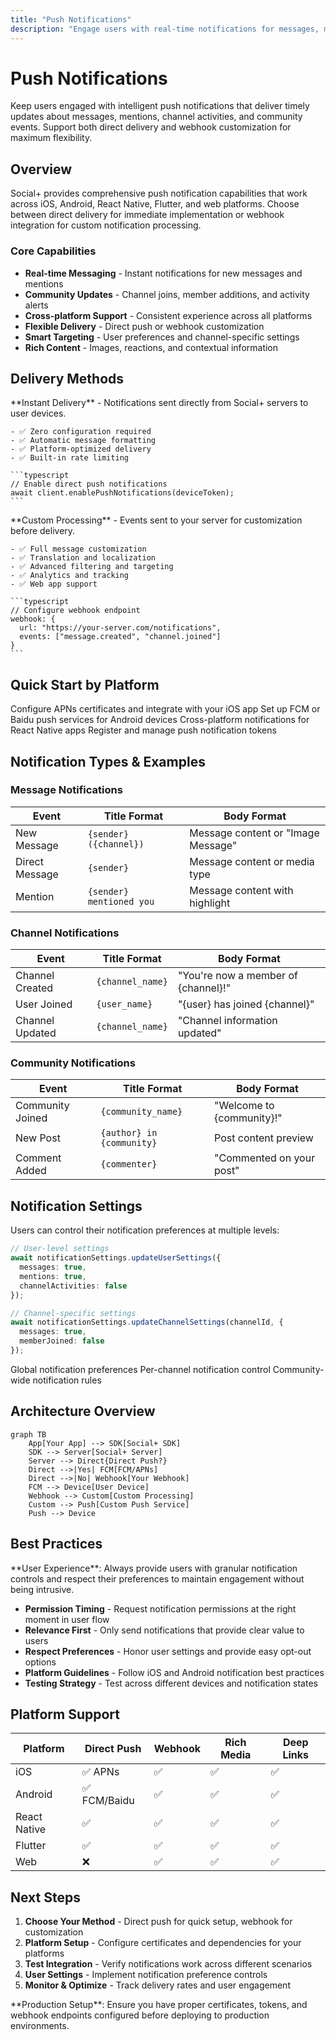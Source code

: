 ```yaml
---
title: "Push Notifications"
description: "Engage users with real-time notifications for messages, mentions, and community activities across all platforms"
---
```


# Push Notifications

Keep users engaged with intelligent push notifications that deliver timely updates about messages, mentions, channel activities, and community events. Support both direct delivery and webhook customization for maximum flexibility.

## Overview

Social+ provides comprehensive push notification capabilities that work across iOS, Android, React Native, Flutter, and web platforms. Choose between direct delivery for immediate implementation or webhook integration for custom notification processing.

### Core Capabilities

- **Real-time Messaging** - Instant notifications for new messages and mentions
- **Community Updates** - Channel joins, member additions, and activity alerts
- **Cross-platform Support** - Consistent experience across all platforms
- **Flexible Delivery** - Direct push or webhook customization
- **Smart Targeting** - User preferences and channel-specific settings
- **Rich Content** - Images, reactions, and contextual information

## Delivery Methods

<Tabs>
  <Tab title="Direct Push">
    **Instant Delivery** - Notifications sent directly from Social+ servers to user devices.
    
    - ✅ Zero configuration required
    - ✅ Automatic message formatting
    - ✅ Platform-optimized delivery
    - ✅ Built-in rate limiting
    
    ```typescript
    // Enable direct push notifications
    await client.enablePushNotifications(deviceToken);
    ```
  </Tab>
  <Tab title="Webhook Integration">
    **Custom Processing** - Events sent to your server for customization before delivery.
    
    - ✅ Full message customization
    - ✅ Translation and localization
    - ✅ Advanced filtering and targeting
    - ✅ Analytics and tracking
    - ✅ Web app support
    
    ```typescript
    // Configure webhook endpoint
    webhook: {
      url: "https://your-server.com/notifications",
      events: ["message.created", "channel.joined"]
    }
    ```
  </Tab>
</Tabs>

## Quick Start by Platform

<CardGroup cols={2}>
  <Card title="iOS Setup" icon="apple" href="./setup/ios-setup">
    Configure APNs certificates and integrate with your iOS app
  </Card>
  <Card title="Android Setup" icon="android" href="./setup/android-setup">
    Set up FCM or Baidu push services for Android devices
  </Card>
  <Card title="React Native" icon="react" href="./setup/react-native-setup">
    Cross-platform notifications for React Native apps
  </Card>
  <Card title="Device Registration" icon="mobile" href="./device-registration">
    Register and manage push notification tokens
  </Card>
</CardGroup>

## Notification Types & Examples

### Message Notifications

| Event | Title Format | Body Format |
|-------|-------------|-------------|
| New Message | `{sender} ({channel})` | Message content or "Image Message" |
| Direct Message | `{sender}` | Message content or media type |
| Mention | `{sender} mentioned you` | Message content with highlight |

### Channel Notifications

| Event | Title Format | Body Format |
|-------|-------------|-------------|
| Channel Created | `{channel_name}` | "You're now a member of {channel}!" |
| User Joined | `{user_name}` | "{user} has joined {channel}" |
| Channel Updated | `{channel_name}` | "Channel information updated" |

### Community Notifications

| Event | Title Format | Body Format |
|-------|-------------|-------------|
| Community Joined | `{community_name}` | "Welcome to {community}!" |
| New Post | `{author} in {community}` | Post content preview |
| Comment Added | `{commenter}` | "Commented on your post" |

## Notification Settings

Users can control their notification preferences at multiple levels:

```typescript
// User-level settings
await notificationSettings.updateUserSettings({
  messages: true,
  mentions: true,
  channelActivities: false
});

// Channel-specific settings  
await notificationSettings.updateChannelSettings(channelId, {
  messages: true,
  memberJoined: false
});
```

<CardGroup cols={3}>
  <Card title="User Settings" href="./settings/user-settings">
    Global notification preferences
  </Card>
  <Card title="Channel Settings" href="./settings/channel-settings">
    Per-channel notification control
  </Card>
  <Card title="Community Settings" href="./settings/community-settings">
    Community-wide notification rules
  </Card>
</CardGroup>

## Architecture Overview

```mermaid
graph TB
    App[Your App] --> SDK[Social+ SDK]
    SDK --> Server[Social+ Server]
    Server --> Direct{Direct Push?}
    Direct -->|Yes| FCM[FCM/APNs]
    Direct -->|No| Webhook[Your Webhook]
    FCM --> Device[User Device]
    Webhook --> Custom[Custom Processing]
    Custom --> Push[Custom Push Service]
    Push --> Device
```

## Best Practices

<Tip>
**User Experience**: Always provide users with granular notification controls and respect their preferences to maintain engagement without being intrusive.
</Tip>

- **Permission Timing** - Request notification permissions at the right moment in user flow
- **Relevance First** - Only send notifications that provide clear value to users
- **Respect Preferences** - Honor user settings and provide easy opt-out options
- **Platform Guidelines** - Follow iOS and Android notification best practices
- **Testing Strategy** - Test across different devices and notification states

## Platform Support

| Platform | Direct Push | Webhook | Rich Media | Deep Links |
|----------|-------------|---------|------------|------------|
| iOS | ✅ APNs | ✅ | ✅ | ✅ |
| Android | ✅ FCM/Baidu | ✅ | ✅ | ✅ |
| React Native | ✅ | ✅ | ✅ | ✅ |
| Flutter | ✅ | ✅ | ✅ | ✅ |
| Web | ❌ | ✅ | ✅ | ✅ |

## Next Steps

1. **Choose Your Method** - Direct push for quick setup, webhook for customization
2. **Platform Setup** - Configure certificates and dependencies for your platforms
3. **Test Integration** - Verify notifications work across different scenarios
4. **User Settings** - Implement notification preference controls
5. **Monitor & Optimize** - Track delivery rates and user engagement

<Warning>
**Production Setup**: Ensure you have proper certificates, tokens, and webhook endpoints configured before deploying to production environments.
</Warning>